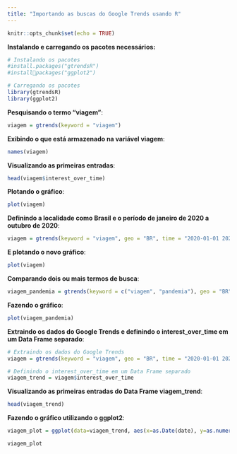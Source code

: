 ```yaml
---
title: "Importando as buscas do Google Trends usando R"
---
```


```r
knitr::opts_chunk$set(echo = TRUE)
```

**Instalando e carregando os pacotes necessários:**
```r
# Instalando os pacotes
#install.packages("gtrendsR")
#installpackages("ggplot2")

# Carregando os pacotes
library(gtrendsR)
library(ggplot2)
```

**Pesquisando o termo "viagem"**:
```r
viagem = gtrends(keyword = "viagem")
```

**Exibindo o que está armazenado na variável viagem**:
```r
names(viagem)
```

**Visualizando as primeiras entradas**:
```r
head(viagem$interest_over_time)
```

**Plotando o gráfico**:
```r
plot(viagem)
```

**Definindo a localidade como Brasil e o período de janeiro de 2020 a outubro de 2020**:
```r
viagem = gtrends(keyword = "viagem", geo = "BR", time = "2020-01-01 2020-10-31")
```

**E plotando o novo gráfico**:
```r
plot(viagem)
```

**Comparando dois ou mais termos de busca**:
```r
viagem_pandemia = gtrends(keyword = c("viagem", "pandemia"), geo = "BR", time = "2020-01-01 2020-10-31")
```

**Fazendo o gráfico**:
```r
plot(viagem_pandemia)
```

**Extraindo os dados do Google Trends e definindo o interest_over_time em um Data Frame separado**:
```r
# Extraindo os dados do Google Trends
viagem = gtrends(keyword = "viagem", geo = "BR", time = "2020-01-01 2020-10-31")

# Definindo o interest_over_time em um Data Frame separado
viagem_trend = viagem$interest_over_time
```

**Visualizando as primeiras entradas do Data Frame viagem_trend**:
```r
head(viagem_trend)
```

**Fazendo o gráfico utilizando o ggplot2**:
```r
viagem_plot = ggplot(data=viagem_trend, aes(x=as.Date(date), y=as.numeric(hits), group=keyword, col=keyword)) + geom_line(color="Blue") + xlab("Período das buscas") + ylab("Volume das buscas") + ggtitle("Buscas, no Brasil, pelo termo 'viagem' no período de 01/01/2020 até 31/10/2020 ") + theme(panel.grid.major = element_blank(), panel.grid.minor = element_blank(), panel.background = element_blank(), axis.line = element_line(colour = "black"))

viagem_plot
```


